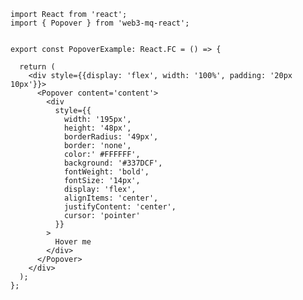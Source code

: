 ```tsx
import React from 'react';
import { Popover } from 'web3-mq-react';


export const PopoverExample: React.FC = () => {
  
  return (
    <div style={{display: 'flex', width: '100%', padding: '20px 10px'}}>
      <Popover content='content'>
        <div 
          style={{
            width: '195px',
            height: '48px',
            borderRadius: '49px',
            border: 'none',
            color:' #FFFFFF',
            background: '#337DCF',
            fontWeight: 'bold',
            fontSize: '14px',
            display: 'flex',
            alignItems: 'center',
            justifyContent: 'center',
            cursor: 'pointer'
          }}
        >
          Hover me
        </div>
      </Popover>
    </div>
  );
}; 
```